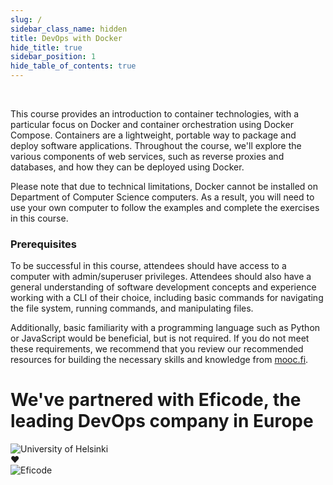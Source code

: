 ```yaml
---
slug: /
sidebar_class_name: hidden
title: DevOps with Docker
hide_title: true
sidebar_position: 1
hide_table_of_contents: true
---
```



<HomePageFeatures />

<br />

This course provides an introduction to container technologies, with a particular focus on Docker and container orchestration using Docker Compose. Containers are a lightweight, portable way to package and deploy software applications. Throughout the course, we'll explore the various components of web services, such as reverse proxies and databases, and how they can be deployed using Docker.

Please note that due to technical limitations, Docker cannot be installed on Department of Computer Science computers. As a result, you will need to use your own computer to follow the examples and complete the exercises in this course.

### Prerequisites

To be successful in this course, attendees should have access to a computer with admin/superuser privileges. Attendees should also have a general understanding of software development concepts and experience working with a CLI of their choice, including basic commands for navigating the file system, running commands, and manipulating files.

Additionally, basic familiarity with a programming language such as Python or JavaScript would be beneficial, but is not required. If you do not meet these requirements, we recommend that you review our recommended resources for building the necessary skills and knowledge from [mooc.fi](https://mooc.fi).

# We've partnered with Eficode, the leading DevOps company in Europe
<div style={{ display: "flex", justifyContent: "center", alignItems: "center", padding: "1em" }}>
<img style={{ width: "33%" }} src="./img/hy_logo.svg" alt="University of Helsinki" />
<div className="heart-container"> <span className="heart-pulse"> ❤️ </span> </div>
<img style={{ width: "33%" }} src="./img/eficode_logo_black.svg" alt="Eficode" />
</div>